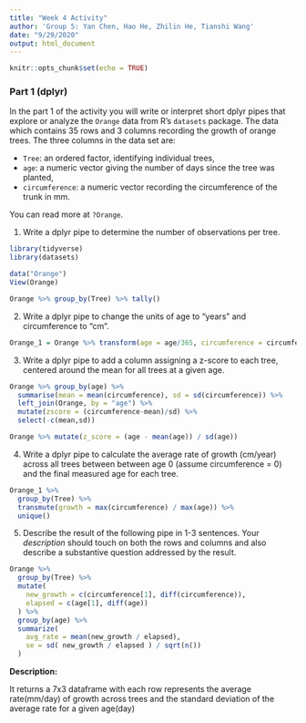 ```yaml
---
title: "Week 4 Activity"
author: 'Group 5: Yan Chen, Hao He, Zhilin He, Tianshi Wang'
date: "9/29/2020"
output: html_document
---
```


```r
knitr::opts_chunk$set(echo = TRUE)
```

### Part 1 (dplyr)

In the part 1 of the activity you will write or interpret short dplyr pipes
that explore or analyze the `Orange` data from R's `datasets` package. The data
which contains 35 rows and 3 columns recording the growth
of orange trees.  The three columns in the data set are:

  - `Tree`: an ordered factor, identifying individual trees, 
  - `age`: a numeric vector giving the number of days 
    since the tree was planted,
  - `circumference`: a numeric vector recording the circumference of the 
    trunk in mm. 

You can read more at `?Orange`. 

1. Write a dplyr pipe to determine the number of
observations per tree.

```r
library(tidyverse)
library(datasets)

data("Orange")
View(Orange)

Orange %>% group_by(Tree) %>% tally()
```

2. Write a dplyr pipe to change the units of age to "years" 
and circumference to "cm".

```r
Orange_1 = Orange %>% transform(age = age/365, circumference = circumference/10)
```

 
3. Write a dplyr pipe to add a column assigning a
z-score to each tree, centered around the mean for all trees at a given age.

```r
Orange %>% group_by(age) %>% 
  summarise(mean = mean(circumference), sd = sd(circumference)) %>%
  left_join(Orange, by = "age") %>%
  mutate(zscore = (circumference-mean)/sd) %>% 
  select(-c(mean,sd))

Orange %>% mutate(z_score = (age - mean(age)) / sd(age))
```

 
4. Write a dplyr pipe to calculate the average rate of growth
(cm/year) across all trees between between age 0 (assume circumference = 0) and
the final measured age for each tree.

```r
Orange_1 %>% 
  group_by(Tree) %>% 
  transmute(growth = max(circumference) / max(age)) %>% 
  unique()
```

5. Describe the result of the following pipe in 1-3 sentences. Your
    *description* should touch on both the rows and columns and also describe
    a substantive question addressed by the result. 

```r
Orange %>%
  group_by(Tree) %>%
  mutate( 
    new_growth = c(circumference[1], diff(circumference)),
    elapsed = c(age[1], diff(age))
  ) %>%
  group_by(age) %>% 
  summarize( 
    avg_rate = mean(new_growth / elapsed),
    se = sd( new_growth / elapsed ) / sqrt(n()) 
  )
```

**Description:**

It returns a 7x3 dataframe with each row represents the average rate(mm/day) of growth across trees and
the standard deviation of the average rate for a given age(day)
